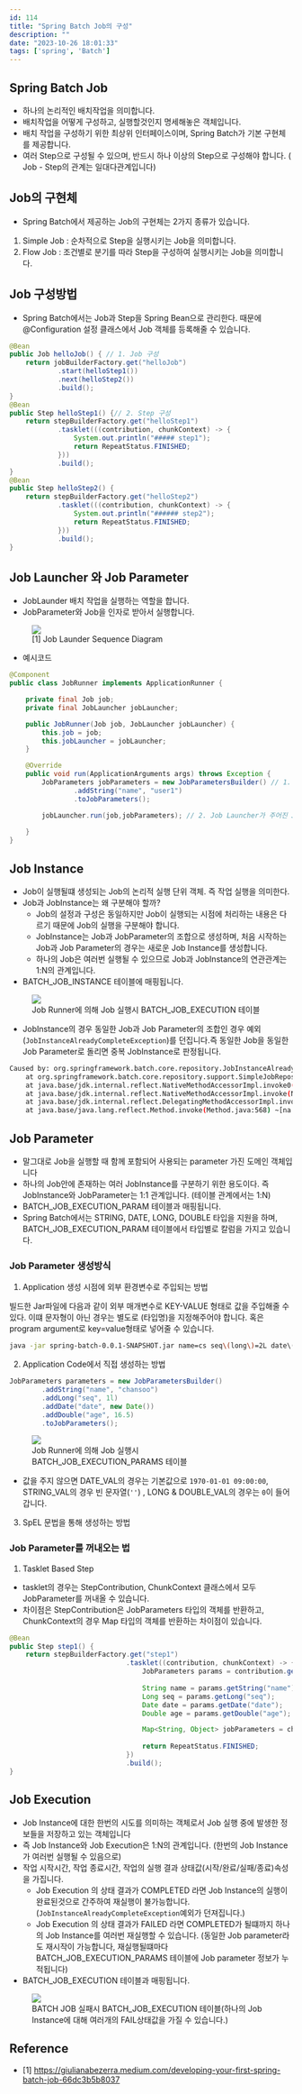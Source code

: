 ```yaml
---
id: 114
title: "Spring Batch Job의 구성"
description: ""
date: "2023-10-26 18:01:33"
tags: ['spring', 'Batch']
---
```

## Spring Batch Job

- 하나의 논리적인 배치작업을 의미합니다. 
- 배치작업을 어떻게 구성하고, 실행할것인지 명세해놓은 객체입니다. 
- 배치 작업을 구성하기 위한 최상위 인터페이스이며, Spring Batch가 기본 구현체를 제공합니다. 
- 여러 Step으로 구성될 수 있으며, 반드시 하나 이상의 Step으로 구성해야 합니다. 
( Job - Step의 관계는 일대다관계입니다)


## Job의 구현체

- Spring Batch에서 제공하는 Job의 구현체는 2가지 종류가 있습니다.
1. Simple Job : 순차적으로 Step을 실행시키는 Job을 의미합니다.
2. Flow Job   : 조건별로 분기를 따라 Step을 구성하여 실행시키는 Job을 의미합니다. 


## Job 구성방법

- Spring Batch에서는 Job과 Step을 Spring Bean으로 관리한다. 때문에 @Configuration 설정 클래스에서 Job 객체를 등록해줄 수 있습니다.

```java
@Bean
public Job helloJob() { // 1. Job 구성 
    return jobBuilderFactory.get("helloJob")
            .start(helloStep1())
            .next(helloStep2())
            .build();
}
@Bean
public Step helloStep1() {// 2. Step 구성 
    return stepBuilderFactory.get("helloStep1")
            .tasklet(((contribution, chunkContext) -> {
                System.out.println("##### step1");
                return RepeatStatus.FINISHED;
            }))
            .build();
}
@Bean
public Step helloStep2() {
    return stepBuilderFactory.get("helloStep2")
            .tasklet(((contribution, chunkContext) -> {
                System.out.println("###### step2");
                return RepeatStatus.FINISHED;
            }))
            .build();
}
```

## Job Launcher 와 Job Parameter

- JobLaunder 배치 작업을 실행하는 역할을 합니다. 
- JobParameter와 Job을 인자로 받아서 실행합니다. 

<figure>
        <img src="https://miro.medium.com/v2/resize:fit:750/1*M9Xu4ZK9JutkGSxdIn7K5A.jpeg">
        <figcaption>[1] Job Launder Sequence Diagram</figcaption>
</figure>

- 예시코드 

```java
@Component
public class JobRunner implements ApplicationRunner {

    private final Job job;
    private final JobLauncher jobLauncher;

    public JobRunner(Job job, JobLauncher jobLauncher) {
        this.job = job;
        this.jobLauncher = jobLauncher;
    }

    @Override
    public void run(ApplicationArguments args) throws Exception {
        JobParameters jobParameters = new JobParametersBuilder() // 1. Job Parameter를 생성합니다.
                .addString("name", "user1")
                .toJobParameters();

        jobLauncher.run(job,jobParameters); // 2. Job Launcher가 주어진 Job과 Job Parameter를 받아서 Job을 실행합니다.
    
    }
}
```

## Job Instance

- Job이 실행될떄 생성되는 Job의 논리적 실행 단위 객체. 즉 작업 실행을 의미한다.
- Job과 JobInstance는 왜 구분해야 할까?
    - Job의 설정과 구성은 동일하지만 Job이 실행되는 시점에 처리하는 내용은 다르기 때문에 Job의 실행을 구분해야 합니다.
    - JobInstance는 Job과 JobParameter의 조합으로 생성하며, 처음 시작하는 Job과 Job Parameter의 경우는 새로운 Job Instance를 생성합니다.
    - 하나의 Job은 여러번 실행될 수 있으므로 Job과 JobInstance의 연관관계는 1:N의 관계입니다.
- BATCH_JOB_INSTANCE 테이블에 매핑됩니다.

<figure>
        <img src="/images/BATCH_JOB_01.png">
        <figcaption>Job Runner에 의해 Job 실행시 BATCH_JOB_EXECUTION 테이블</figcaption>
</figure>

- JobInstance의 경우 동일한 Job과 Job Parameter의 조합인 경우 예외(```JobInstanceAlreadyCompleteException```)를 던집니다.즉 동일한 Job을 동일한 Job Parameter로 돌리면 중복 JobInstance로 판정됩니다. 
```bash
Caused by: org.springframework.batch.core.repository.JobInstanceAlreadyCompleteException: A job instance already exists and is complete for parameters={name=user1}.  If you want to run this job again, change the parameters.
	at org.springframework.batch.core.repository.support.SimpleJobRepository.createJobExecution(SimpleJobRepository.java:139) ~[spring-batch-core-4.3.9.jar:4.3.9]
	at java.base/jdk.internal.reflect.NativeMethodAccessorImpl.invoke0(Native Method) ~[na:na]
	at java.base/jdk.internal.reflect.NativeMethodAccessorImpl.invoke(NativeMethodAccessorImpl.java:77) ~[na:na]
	at java.base/jdk.internal.reflect.DelegatingMethodAccessorImpl.invoke(DelegatingMethodAccessorImpl.java:43) ~[na:na]
	at java.base/java.lang.reflect.Method.invoke(Method.java:568) ~[na:na]
```

## Job Parameter

- 말그대로 Job을 실행할 때 함께 포함되어 사용되는 parameter 가진 도메인 객체입니다
- 하나의 Job안에 존재하는 여러 JobInstance를 구분하기 위한 용도이다. 즉 JobInstance와 JobParameter는 1:1 관계입니다. (테이블 관계에서는 1:N)
- BATCH_JOB_EXECUTION_PARAM 테이블과 매핑됩니다. 
- Spring Batch에서는 STRING, DATE, LONG, DOUBLE 타입을 지원을 하며, BATCH_JOB_EXECUTION_PARAM 테이블에서 타입별로 칼럼을 가지고 있습니다.

### Job Parameter 생성방식

1. Application 생성 시점에 외부 환경변수로 주입되는 방법

빌드한 Jar파일에 다음과 같이 외부 매개변수로 KEY-VALUE 형태로 값을 주입해줄 수 있다. 이떄 문자형이 아닌 경우는 별도로 (타입명)을 지정해주어야 합니다. 혹은 program argument로 key=value형태로 넣어줄 수 있습니다. 
```bash
java -jar spring-batch-0.0.1-SNAPSHOT.jar name=cs seq\(long\)=2L date\(date\)=2023/10/27 age\(double\)=3 
```
2. Application Code에서 직접 생성하는 방법
```java
JobParameters parameters = new JobParametersBuilder()
        .addString("name", "chansoo")
        .addLong("seq", 1l)
        .addDate("date", new Date())
        .addDouble("age", 16.5)
        .toJobParameters();
```

<figure>
        <img src="/images/BATCH_JOB_02.png">
        <figcaption>Job Runner에 의해 Job 실행시 BATCH_JOB_EXECUTION_PARAMS 테이블</figcaption>
</figure>

- 값을 주지 않으면 DATE_VAL의 경우는 기본값으로 ```1970-01-01 09:00:00```, STRING_VAL의 경우 빈 문자열(```''```) , LONG & DOUBLE_VAL의 경우는 ```0```이 들어갑니다. 

3. SpEL 문법을 통해 생성하는 방법 

### Job Parameter를 꺼내오는 법

1. Tasklet Based Step 
- tasklet의 경우는 StepContribution, ChunkContext 클래스에서 모두 JobParameter를 꺼내올 수 있습니다. 
- 차이점은 StepContribution은 JobParameters 타입의 객체를 반환하고,  ChunkContext의 경우 Map 타입의 객체를 반환하는 차이점이 있습니다. 
```java
@Bean
public Step step1() {
    return stepBuilderFactory.get("step1")
                             .tasklet((contribution, chunkContext) -> {
                                 JobParameters params = contribution.getStepExecution().getJobExecution()
                                                                           .getJobParameters();
                                 String name = params.getString("name");
                                 Long seq = params.getLong("seq");
                                 Date date = params.getDate("date");
                                 Double age = params.getDouble("age");

                                 Map<String, Object> jobParameters = chunkContext.getStepContext()
                                                                                 .getJobParameters();
                                 return RepeatStatus.FINISHED;
                             })
                             .build();
}
```



## Job Execution

- Job Instance에 대한 한번의 시도를 의미하는 객체로서 Job 실행 중에 발생한 정보들을 저장하고 있는 객체입니다
- 즉 Job Instance와 Job Execution은 1:N의 관계입니다. (한번의 Job Instance가 여러번 실행될 수 있음으로)
- 작업 시작시간, 작업 종료시간, 작업의 실행 결과 상태값(시작/완료/실패/종료)속성을 가집니다.
  - Job Execution 의 상태 결과가 COMPLETED 라면 Job Instance의 실행이 완료된것으로 간주하여 재실행이 불가능합니다. (```JobInstanceAlreadyCompleteException```예외가 던져집니다.)
  - Job Execution 의 상태 결과가 FAILED 라면 COMPLETED가 될떄까지 하나의 Job Instance를 여러번 재실행할 수 있습니다. (동일한 Job parameter라도 재시작이 가능합니다, 재실행될떄마다 BATCH_JOB_EXECUTION_PARAMS 테이블에 Job parameter 정보가 누적됩니다)
- BATCH_JOB_EXECUTION 테이블과 매핑됩니다. 

<figure>
        <img src="/images/BATCH_JOB_03.png">
        <figcaption>BATCH JOB 실패시 BATCH_JOB_EXECUTION 테이블(하나의 Job Instance에 대해 여러개의 FAIL상태값을 가질 수 있습니다.)</figcaption>
</figure>


## Reference 

- [1]  https://giulianabezerra.medium.com/developing-your-first-spring-batch-job-66dc3b5b8037